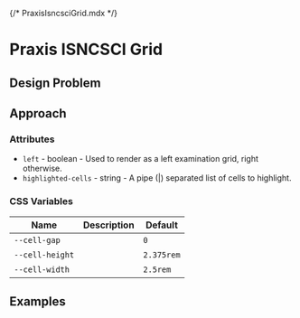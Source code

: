 {/* PraxisIsncsciGrid.mdx */}


<Meta of={Stories} />

# Praxis ISNCSCI Grid

## Design Problem

## Approach

### Attributes

- `left` - boolean - Used to render as a left examination grid, right otherwise.
- `highlighted-cells` - string - A pipe (|) separated list of cells to highlight.

### CSS Variables

<table>
  <thead>
    <tr>
      <th>Name</th>
      <th>Description</th>
      <th>Default</th>
    </tr>
  </thead>
  <tbody>
    <tr>
      <td>
        <code>--cell-gap</code>
      </td>
      <td>&nbsp;</td>
      <td>
        <code>0</code>
      </td>
    </tr>
    <tr>
      <td>
        <code>--cell-height</code>
      </td>
      <td>&nbsp;</td>
      <td>
        <code>2.375rem</code>
      </td>
    </tr>
    <tr>
      <td>
        <code>--cell-width</code>
      </td>
      <td>&nbsp;</td>
      <td>
        <code>2.5rem</code>
      </td>
    </tr>
  </tbody>
</table>

## Examples

<Canvas of={Stories.Primary} />
